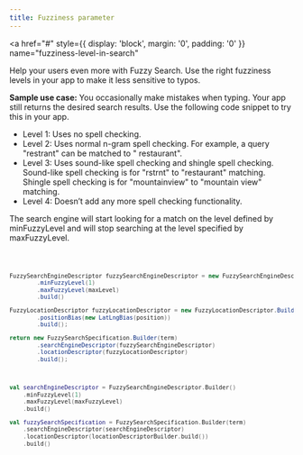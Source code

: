 ```yaml
---
title: Fuzziness parameter
---
```


<a
  href="#"
  style={{ display: 'block', margin: '0', padding: '0' }}
  name="fuzziness-level-in-search"
></a>

Help your users even more with Fuzzy Search. Use the right fuzziness levels in your app to make it
less sensitive to typos.

**Sample use case:** You occasionally make mistakes when typing. Your app still returns the desired
search results. Use the following code snippet to try this in your app.

- Level 1: Uses no spell checking.
- Level 2: Uses normal n-gram spell checking. For example, a query "restrant" can be matched to "
  restaurant".
- Level 3: Uses sound-like spell checking and shingle spell checking. Sound-like spell checking is
  for "rstrnt" to "restaurant" matching. Shingle spell checking is for "mountainview" to "mountain
  view" matching.
- Level 4: Doesn’t add any more spell checking functionality.

The search engine will start looking for a match on the level defined by minFuzzyLevel and will stop
searching at the level specified by maxFuzzyLevel.

<Code>

```java
FuzzySearchEngineDescriptor fuzzySearchEngineDescriptor = new FuzzySearchEngineDescriptor.Builder()
        .minFuzzyLevel(1)
        .maxFuzzyLevel(maxLevel)
        .build()

FuzzyLocationDescriptor fuzzyLocationDescriptor = new FuzzyLocationDescriptor.Builder()
        .positionBias(new LatLngBias(position))
        .build();

return new FuzzySearchSpecification.Builder(term)
        .searchEngineDescriptor(fuzzySearchEngineDescriptor)
        .locationDescriptor(fuzzyLocationDescriptor)
        .build();
```

```kotlin
val searchEngineDescriptor = FuzzySearchEngineDescriptor.Builder()
    .minFuzzyLevel(1)
    .maxFuzzyLevel(maxFuzzyLevel)
    .build()

val fuzzySearchSpecification = FuzzySearchSpecification.Builder(term)
    .searchEngineDescriptor(searchEngineDescriptor)
    .locationDescriptor(locationDescriptorBuilder.build())
    .build()
```

</Code>